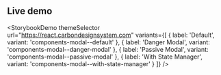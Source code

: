 ## Live demo

<StorybookDemo
  themeSelector
  url="https://react.carbondesignsystem.com"
  variants={[
    {
      label: 'Default',
      variant: 'components-modal--default'
    },
    {
      label: 'Danger Modal',
      variant: 'components-modal--danger-modal'
    },
    {
      label: 'Passive Modal',
      variant: 'components-modal--passive-modal'
    },
    {
      label: 'With State Manager',
      variant: 'components-modal--with-state-manager'
    }
  ]}
/>
